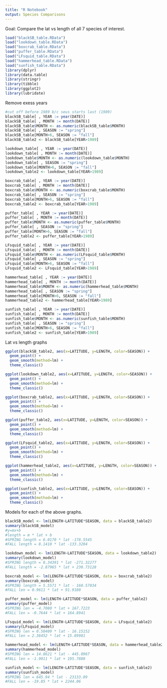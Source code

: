 ```yaml
---
title: "R Notebook"
output: Species Comparisons
---
```


Goal: Compare the lat vs length of all 7 species of interest.

```r
load("blackSB_table.RData")
load("lookdown_table.RData")
load("boxcrab_table.RData")
load("puffer_table.RData")
load("LFsquid_table.RData")
load("hammerhead_table.RData")
load("sunfish_table.RData")
library(dplyr)
library(data.table)
library(stringr)
library(tibble)
library(ggplot2)
library(lubridate)
```

Remove exess years
```r
#cut off before 1989 b/c seus starts last (1989)
blackSB_table[ , YEAR := year(DATE)]
blackSB_table[ , MONTH := month(DATE)]
blackSB_table$MONTH <- as.numeric(blackSB_table$MONTH)
blackSB_table[ , SEASON := "spring"]
blackSB_table[MONTH>6, SEASON := "fall"]
blackSB_table2 <- blackSB_table[YEAR>1989]

lookdown_table[ , YEAR := year(DATE)]
lookdown_table[ , MONTH := month(DATE)]
lookdown_table$MONTH <- as.numeric(lookdown_table$MONTH)
lookdown_table[ , SEASON := "spring"]
lookdown_table[MONTH>6, SEASON := "fall"]
lookdown_table2 <- lookdown_table[YEAR>1989]

boxcrab_table[ , YEAR := year(DATE)]
boxcrab_table[ , MONTH := month(DATE)]
boxcrab_table$MONTH <- as.numeric(boxcrab_table$MONTH)
boxcrab_table[ , SEASON := "spring"]
boxcrab_table[MONTH>6, SEASON := "fall"]
boxcrab_table2 <- boxcrab_table[YEAR>1989]

puffer_table[ , YEAR := year(DATE)]
puffer_table[ , MONTH := month(DATE)]
puffer_table$MONTH <- as.numeric(puffer_table$MONTH)
puffer_table[ , SEASON := "spring"]
puffer_table[MONTH>6, SEASON := "fall"]
puffer_table2 <- puffer_table[YEAR>1989]

LFsquid_table[ , YEAR := year(DATE)]
LFsquid_table[ , MONTH := month(DATE)]
LFsquid_table$MONTH <- as.numeric(LFsquid_table$MONTH)
LFsquid_table[ , SEASON := "spring"]
LFsquid_table[MONTH>6, SEASON := "fall"]
LFsquid_table2 <- LFsquid_table[YEAR>1989]

hammerhead_table[ , YEAR := year(DATE)]
hammerhead_table[ , MONTH := month(DATE)]
hammerhead_table$MONTH <- as.numeric(hammerhead_table$MONTH)
hammerhead_table[ , SEASON := "spring"]
hammerhead_table[MONTH>6, SEASON := "fall"]
hammerhead_table2 <- hammerhead_table[YEAR>1989]

sunfish_table[ , YEAR := year(DATE)]
sunfish_table[ , MONTH := month(DATE)]
sunfish_table$MONTH <- as.numeric(sunfish_table$MONTH)
sunfish_table[ , SEASON := "spring"]
sunfish_table[MONTH>6, SEASON := "fall"]
sunfish_table2 <- sunfish_table[YEAR>1989]
```

Lat vs length graphs
```r
ggplot(blackSB_table2, aes(x=LATITUDE, y=LENGTH, color=SEASON)) +
  geom_point() +
  geom_smooth(method=lm) +
  theme_classic()

ggplot(lookdown_table2, aes(x=LATITUDE, y=LENGTH, color=SEASON)) +
  geom_point() +
  geom_smooth(method=lm) +
  theme_classic()

ggplot(boxcrab_table2, aes(x=LATITUDE, y=LENGTH, color=SEASON)) +
  geom_point() +
  geom_smooth(method=lm) +
  theme_classic()

ggplot(puffer_table2, aes(x=LATITUDE, y=LENGTH, color=SEASON)) +
  geom_point() +
  geom_smooth(method=lm) +
  theme_classic()

ggplot(LFsquid_table2, aes(x=LATITUDE, y=LENGTH, color=SEASON)) +
  geom_point() +
  geom_smooth(method=lm) +
  theme_classic()

ggplot(hammerhead_table2, aes(x=LATITUDE, y=LENGTH, color=SEASON)) +
  geom_point() +
  geom_smooth(method=lm) +
  theme_classic()

ggplot(sunfish_table2, aes(x=LATITUDE, y=LENGTH, color=SEASON)) +
  geom_point() +
  geom_smooth(method=lm) +
  theme_classic()
```

Models for each of the above graphs.
```r
blackSB_model <- lm(LENGTH~LATITUDE*SEASON, data = blackSB_table2)
summary(blackSB_model)
#y=mx+b
#length = m * lat + b
#SPRING length = 6.0170 * lat -178.5545
#FALL length = 8.1410 * lat -133.3204

lookdown_model <- lm(LENGTH~LATITUDE*SEASON, data = lookdown_table2)
summary(lookdown_model)
#SPRING length = 8.34391 * lat -271.32277
#FALL length = -2.87965 * lat + 230.73128

boxcrab_model <- lm(LENGTH~LATITUDE*SEASON, data = boxcrab_table2)
summary(boxcrab_model)
#SPRING length = 5.5571 * lat - 160.57034
#FALL len = 0.9611 * lat + 91.9180

puffer_model <- lm(LENGTH~LATITUDE*SEASON, data = puffer_table2)
summary(puffer_model)
#SPRING len = -4.7080 * lat + 167.7223
#FALL len = -0.7644 * lat + 164.8941

LFsquid_model <- lm(LENGTH~LATITUDE*SEASON, data = LFsquid_table2)
summary(LFsquid_model)
#SPRING len = 0.50409 * lat - 16.15152
#FALL len = 2.36452 * lat + 15.89981

hammerhead_model <- lm(LENGTH~LATITUDE*SEASON, data = hammerhead_table2)
summary(hammerhead_model)
#SPRING len = 14.8621 * lat - 445.0967
#FALL len = -1.9011 * lat + 195.7880

sunfish_model <- lm(LENGTH~LATITUDE*SEASON, data = sunfish_table2)
summary(sunfish_model)
#SPRING len = 645.94 * lat - 23133.09
#FALL len = -19.85 * lat + 2244.06
```

